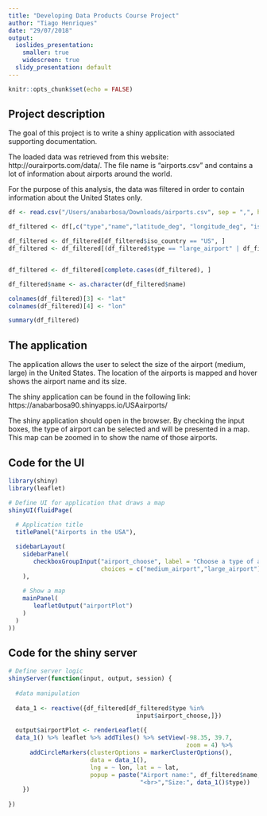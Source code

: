 ```yaml
---
title: "Developing Data Products Course Project"
author: "Tiago Henriques"
date: "29/07/2018"
output:
  ioslides_presentation:
    smaller: true
    widescreen: true
  slidy_presentation: default
---
```


```r
knitr::opts_chunk$set(echo = FALSE)
```


## Project description

The goal of this project is to write a shiny application with associated supporting documentation.

The loaded data was retrieved from this website: http://ourairports.com/data/. The file name is "airports.csv" and contains a lot of information about airports around the world.

For the purpose of this analysis, the data was filtered in order to contain information about the United States only.

```r
df <- read.csv("/Users/anabarbosa/Downloads/airports.csv", sep = ",", header = TRUE)

df_filtered <- df[,c("type","name","latitude_deg", "longitude_deg", "iso_country")]

df_filtered <- df_filtered[df_filtered$iso_country == "US", ]
df_filtered <- df_filtered[(df_filtered$type == "large_airport" | df_filtered$type == "medium_airport"), ]


df_filtered <- df_filtered[complete.cases(df_filtered), ]

df_filtered$name <- as.character(df_filtered$name)

colnames(df_filtered)[3] <- "lat"
colnames(df_filtered)[4] <- "lon"

```



```r
summary(df_filtered)
```


## The application

The application allows the user to select the size of the airport (medium, large) in the United States. The location of the airports is mapped and hover shows the airport name and its size.

The shiny application can be found in the following link:  https://anabarbosa90.shinyapps.io/USAairports/

The shiny application should open in the browser. By checking the input boxes, the type of airport can be selected and will be presented in a map. This map can be zoomed in to show the name of those airports.


## Code for the UI

```r
library(shiny)
library(leaflet)

# Define UI for application that draws a map
shinyUI(fluidPage(
  
  # Application title
  titlePanel("Airports in the USA"),

  sidebarLayout(
    sidebarPanel(
       checkboxGroupInput("airport_choose", label = "Choose a type of airport",
                          choices = c("medium_airport","large_airport"))
    ),
    
    # Show a map
    mainPanel(
       leafletOutput("airportPlot")
    )
  )
))

```

## Code for the shiny server

```r
# Define server logic
shinyServer(function(input, output, session) {
   
  #data manipulation
  
  data_1 <- reactive({df_filtered[df_filtered$type %in% 
                                    input$airport_choose,]})
  
  output$airportPlot <- renderLeaflet({
  data_1() %>% leaflet %>% addTiles() %>% setView(-98.35, 39.7,
                                                  zoom = 4) %>%
      addCircleMarkers(clusterOptions = markerClusterOptions(), 
                       data = data_1(), 
                       lng = ~ lon, lat = ~ lat, 
                       popup = paste("Airport name:", df_filtered$name,
                                     "<br>","Size:", data_1()$type))
    })
  
})
```

